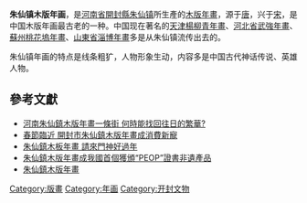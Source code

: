 {{lead section|time=2014-03-31T09:56:27+00:00}}
'''朱仙镇木版年画'''，是[[河南省|河南省]][[開封縣|開封縣]][[朱仙镇|朱仙镇]]所生產的[[木版年畫|木版年畫]]，源于[[唐|唐]]，兴于[[宋|宋]]，是中国木版年画最古老的一种。中国现在著名的[[天津|天津]][[楊柳青年畫|楊柳青年畫]]、[[河北省|河北省]][[武強年畫|武強年畫]]、[[蘇州|蘇州]][[桃花塢年畫|桃花塢年畫]]、[[山東省|山東省]][[淄博年畫|淄博年畫]]多是从朱仙镇流传出去的。

朱仙镇年画的特点是线条粗犷，人物形象生动，内容多是中国古代神话传说、英雄人物。

==參考文獻==
*[http://www.hxjw.cn/news/Article/szyl/ysgd/rdgc/201312/219452.html 河南朱仙鎮木版年畫一條街 何時能找回往日的繁華?]{{dead link|date=2018年3月 |bot=InternetArchiveBot |fix-attempted=yes }}
*[http://www.ha.xinhuanet.com/2014-01/17/c_119015577.htm 春節臨近 開封市朱仙鎮木版年畫成消費新寵]{{dead link|date=2018年3月 |bot=InternetArchiveBot |fix-attempted=yes }}
*[https://web.archive.org/web/20140401031144/http://www.ha.chinanews.com/html/qiaowu/feiyizhichuang/2013/1118/599.html 朱仙鎮木板年畫 請來門神好過年]
*[https://web.archive.org/web/20140331162853/http://www.hawh.cn/big5/fybh/2013-08/09/content_149196.htm 朱仙鎮木版年畫成我國首個獲頒“PEOP”證書非遺產品]
*[https://web.archive.org/web/20131103195009/http://big5.hwjyw.com/zhwh/content/2012/01/18/23328.shtml 朱仙鎮木版年畫]

[[Category:版畫|Category:版畫]]
[[Category:年画|Category:年画]]
[[Category:开封文物|Category:开封文物]]